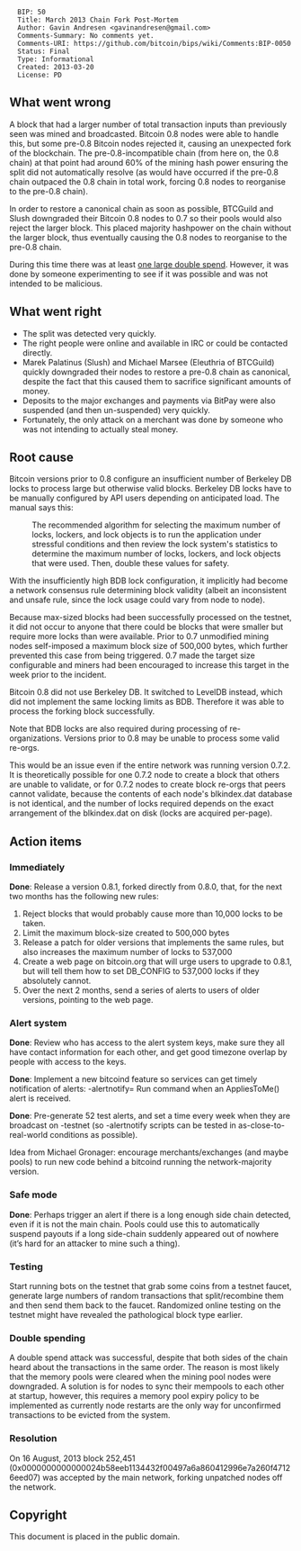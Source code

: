 <pre>
  BIP: 50
  Title: March 2013 Chain Fork Post-Mortem
  Author: Gavin Andresen <gavinandresen@gmail.com>
  Comments-Summary: No comments yet.
  Comments-URI: https://github.com/bitcoin/bips/wiki/Comments:BIP-0050
  Status: Final
  Type: Informational
  Created: 2013-03-20
  License: PD
</pre>

==What went wrong==
A block that had a larger number of total transaction inputs than previously seen was mined and broadcasted. Bitcoin 0.8 nodes were able to handle this, but some pre-0.8 Bitcoin nodes rejected it, causing an unexpected fork of the blockchain. The pre-0.8-incompatible chain (from here on, the 0.8 chain) at that point had around 60% of the mining hash power ensuring the split did not automatically resolve (as would have occurred if the pre-0.8 chain outpaced the 0.8 chain in total work, forcing 0.8 nodes to reorganise to the pre-0.8 chain).

In order to restore a canonical chain as soon as possible, BTCGuild and Slush downgraded their Bitcoin 0.8 nodes to 0.7 so their pools would also reject the larger block. This placed majority hashpower on the chain without the larger block, thus eventually causing the 0.8 nodes to reorganise to the pre-0.8 chain.

During this time there was at least [https://bitcointalk.org/index.php?topic=152348.0 one large double spend].  However, it was done by someone experimenting to see if it was possible and was not intended to be malicious.

==What went right==
* The split was detected very quickly.
* The right people were online and available in IRC or could be contacted directly.
* Marek Palatinus (Slush) and Michael Marsee (Eleuthria of BTCGuild) quickly downgraded their nodes to restore a pre-0.8 chain as canonical, despite the fact that this caused them to sacrifice significant amounts of money.
* Deposits to the major exchanges and payments via BitPay were also suspended (and then un-suspended) very quickly.
* Fortunately, the only attack on a merchant was done by someone who was not intending to actually steal money.

==Root cause==
Bitcoin versions prior to 0.8 configure an insufficient number of Berkeley DB locks to process large but otherwise valid blocks. Berkeley DB locks have to be manually configured by API users depending on anticipated load. The manual says this:

:The recommended algorithm for selecting the maximum number of locks, lockers, and lock objects is to run the application under stressful conditions and then review the lock system's statistics to determine the maximum number of locks, lockers, and lock objects that were used. Then, double these values for safety.

With the insufficiently high BDB lock configuration, it implicitly had become a network consensus rule determining block validity (albeit an inconsistent and unsafe rule, since the lock usage could vary from node to node).

Because max-sized blocks had been successfully processed on the testnet, it did not occur to anyone that there could be blocks that were smaller but require more locks than were available. Prior to 0.7 unmodified mining nodes self-imposed a maximum block size of 500,000 bytes, which further prevented this case from being triggered. 0.7 made the target size configurable and miners had been encouraged to increase this target in the week prior to the incident.

Bitcoin 0.8 did not use Berkeley DB. It switched to LevelDB instead, which did not implement the same locking limits as BDB. Therefore it was able to process the forking block successfully.

Note that BDB locks are also required during processing of re-organizations. Versions prior to 0.8 may be unable to process some valid re-orgs.

This would be an issue even if the entire network was running version 0.7.2. It is theoretically possible for one 0.7.2 node to create a block that others are unable to validate, or for 0.7.2 nodes to create block re-orgs that peers cannot validate, because the contents of each node's blkindex.dat database is not identical, and the number of locks required depends on the exact arrangement of the blkindex.dat on disk (locks are acquired per-page).

==Action items==

===Immediately===

'''Done''': Release a version 0.8.1, forked directly from 0.8.0, that, for the next two months has the following new rules:
# Reject blocks that would probably cause more than 10,000 locks to be taken.
# Limit the maximum block-size created to 500,000 bytes
# Release a patch for older versions that implements the same rules, but also increases the maximum number of locks to 537,000
# Create a web page on bitcoin.org that will urge users to upgrade to 0.8.1, but will tell them how to set DB_CONFIG to 537,000 locks if they absolutely cannot.
# Over the next 2 months, send a series of alerts to users of older versions, pointing to the web page.

===Alert system===

'''Done''': Review who has access to the alert system keys, make sure they all have contact information for each other, and get good timezone overlap by people with access to the keys.

'''Done''': Implement a new bitcoind feature so services can get timely notification of alerts:  -alertnotify=<command>   Run command when an AppliesToMe() alert is received.

'''Done''': Pre-generate 52 test alerts, and set a time every week when they are broadcast on -testnet (so -alertnotify scripts can be tested in as-close-to-real-world conditions as possible).

Idea from Michael Gronager: encourage merchants/exchanges (and maybe pools) to run new code behind a bitcoind running the network-majority version.

===Safe mode===

'''Done''': Perhaps trigger an alert if there is a long enough side chain detected, even if it is not the main chain. Pools could use this to automatically suspend payouts if a long side-chain suddenly appeared out of nowhere (it’s hard for an attacker to mine such a thing).

===Testing===

Start running bots on the testnet that grab some coins from a testnet faucet, generate large numbers of random transactions that split/recombine them and then send them back to the faucet. Randomized online testing on the testnet might have revealed the pathological block type earlier.

===Double spending===

A double spend attack was successful, despite that both sides of the chain heard about the transactions in the same order. The reason is most likely that the memory pools were cleared when the mining pool nodes were downgraded. A solution is for nodes to sync their mempools to each other at startup, however, this requires a memory pool expiry policy to be implemented as currently node restarts are the only way for unconfirmed transactions to be evicted from the system.

===Resolution===

On 16 August, 2013 block 252,451 (0x0000000000000024b58eeb1134432f00497a6a860412996e7a260f47126eed07) was accepted by the main network, forking unpatched nodes off the network.

==Copyright==

This document is placed in the public domain.
